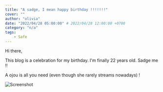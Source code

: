 ```yaml
---
title: "A sadge, I mean happy birthday !!!!!!!"
cover: ""
author: "olivia"
date: "2022/04/28 05:00:00" # 2022/04/28 12:00:00 +0700
category: "n/a"
tags:
    - Safe
---
```


Hi there,

This blog is a celebration for my birthday. I'm finally 22 years old. Sadge me !!

A ojou is all you need (even though she rarely streams nowadays) !

![Screenshot](./sadge_pic.png)

